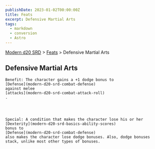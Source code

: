```yaml
---
publishDate: 2023-01-02T00:00:00Z
title: Feats
excerpt: Defensive Martial Arts
tags:
  - markdown
  - conversion
  - Astro
---
```


[Modern d20 SRD](/#modernD20) > [Feats](modern-d20-srd-feats-index) > Defensive Martial Arts

## Defensive Martial Arts




    Benefit: The character gains a +1 dodge bonus to
    [Defense](modern-d20-srd-combat-defense)
    against melee
    [attacks](modern-d20-srd-combat-attack-roll)
    .




    Special: A condition that makes the character lose his or her
    [Dexterity](modern-d20-srd-basics-ability-scores)
    bonus to
    [Defense](modern-d20-srd-combat-defense)
    also makes the character lose dodge bonuses. Also, dodge bonuses stack, unlike most other types of bonuses.

